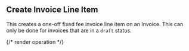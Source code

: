 ## Create Invoice Line Item

This creates a one-off fixed fee invoice line item on an Invoice.
This can only be done for invoices that are in a `draft` status.

{/* render operation */}
